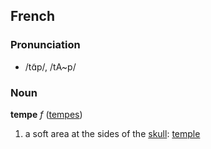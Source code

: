 ==French==
===Pronunciation===
*/tɑ̃p/, /tA~p/

===Noun===
'''tempe''' ''f'' ([[tempes]])

# a soft area at the sides of the [[skull]]: [[temple]]